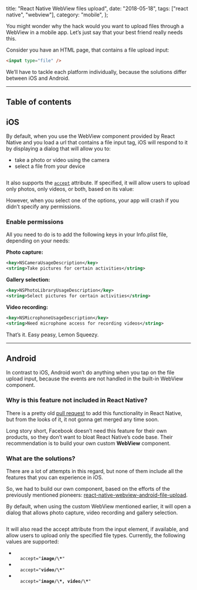 
  title: "React Native WebView files upload",
  date: "2018-05-18",
  tags: ["react native", "webview"],
  category: "mobile",
};


<Foo />

You might wonder why the hack would you want to upload files through a WebView in a mobile app. Let’s just say that your best friend really needs this.

Consider you have an HTML page, that contains a file upload input:

```html
<input type="file" />
```

We’ll have to tackle each platform individually, because the solutions differ between iOS and Android.

---

## Table of contents

## iOS

By default, when you use the WebView component provided by React Native and you load a url that contains a file input tag, iOS will respond to it by displaying a dialog that will allow you to:

- take a photo or video using the camera
- select a file from your device

<figure>
  <img src="/images/img1.png" alt="" />
</figure>

It also supports the [`accept`](https://developer.mozilla.org/en-US/docs/Web/HTML/Element/input#attr-accept) attribute. If specified, it will allow users to upload only photos, only videos, or both, based on its value:

However, when you select one of the options, your app will crash if you didn’t specify any permissions.

### Enable permissions

All you need to do is to add the following keys in your Info.plist file, depending on your needs:

**Photo capture:**

```xml
<key>NSCameraUsageDescription</key>
<string>Take pictures for certain activities</string>
```

**Gallery selection:**

```xml
<key>NSPhotoLibraryUsageDescription</key>
<string>Select pictures for certain activities</string>
```

**Video recording:**

```xml
<key>NSMicrophoneUsageDescription</key>
<string>Need microphone access for recording videos</string>
```

That’s it. Easy peasy, Lemon Squeezy.

---

## Android

In contrast to iOS, Android won’t do anything when you tap on the file upload input, because the events are not handled in the built-in WebView component.

### Why is this feature not included in React Native?

There is a pretty old [pull request](https://github.com/facebook/react-native/pull/12807) to add this functionality in React Native, but from the looks of it, it not gonna get merged any time soon.

Long story short, Facebook doesn’t need this feature for their own products, so they don’t want to bloat React Native’s code base. Their recommendation is to build your own custom **WebView** component.

### What are the solutions?

There are a lot of attempts in this regard, but none of them include all the features that you can experience in iOS.

So, we had to build our own component, based on the efforts of the previously mentioned pioneers: [react-native-webview-android-file-upload](https://github.com/andreipfeiffer/react-native-webview-android-file-upload).

By default, when using the custom WebView mentioned earlier, it will open a dialog that allows photo capture, video recording and gallery selection.

<figure>
  <img src="/images/img2.png" alt="" />
</figure>

It will also read the accept attribute from the input element, if available, and allow users to upload only the specified file types. Currently, the following values are supported:

- <code>
    accept="<b>image/\*</b>"
  </code>
- <code>
    accept="<b>video/\*</b>"
  </code>
- <code>
    accept="<b>image/\*, video/\*</b>"
  </code>
